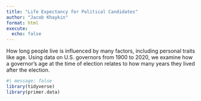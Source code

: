 ```yaml
---
title: "Life Expectancy for Political Candidates"
author: "Jacob Khaykin"
format: html
execute: 
  echo: false
---
```


How long people live is influenced by many factors, including personal traits like age. Using data on U.S. governors from 1900 to 2020, we examine how a governor’s age at the time of election relates to how many years they lived after the election.

```r
#| message: false
library(tidyverse)
library(primer.data)
```
